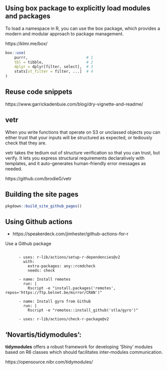

## Using box package to explicitly load modules and packages

To load a namespace in R, you can use the box package, which provides a modern and modular approach to package management.

https://klmr.me/box/

```r
box::use(
    purrr,                          # 1
    tbl = tibble,                   # 2
    dplyr = dplyr[filter, select],  # 3
    stats[st_filter = filter, ...]  # 4
)
```


## Reuse code snippets

https://www.garrickadenbuie.com/blog/dry-vignette-and-readme/




## vetr
When you write functions that operate on S3 or unclassed objects you can either trust that your inputs will be structured as expected, or tediously check that they are.

vetr takes the tedium out of structure verification so that you can trust, but verify. It lets you express structural requirements declaratively with templates, and it auto-generates human-friendly error messages as needed.

https://github.com/brodieG/vetr

## Building the site pages

```r
pkgdown::build_site_github_pages()
```



## Using Github actions

- https://speakerdeck.com/jimhester/github-actions-for-r

Use a Github package


```

      - uses: r-lib/actions/setup-r-dependencies@v2
        with:
          extra-packages: any::rcmdcheck
          needs: check

      - name: Install remotes
        run: |
          Rscript -e "install.packages('remotes', repos='https://ftp.belnet.be/mirror/CRAN')"

      - name: Install gyro from Github
        run: |
          Rscript -e "remotes::install_github('stla/gyro')"

      - uses: r-lib/actions/check-r-package@v2
```


## ‘Novartis/tidymodules’: 

**tidymodules** offers a robust framework for developing ‘Shiny’ modules based on R6 classes which should facilitates inter-modules communication.

https://opensource.nibr.com/tidymodules/

